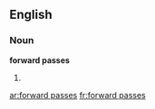 ==English==

===Noun===
'''forward passes'''

#{{plural of|forward pass}}

[[ar:forward passes]]
[[fr:forward passes]]
